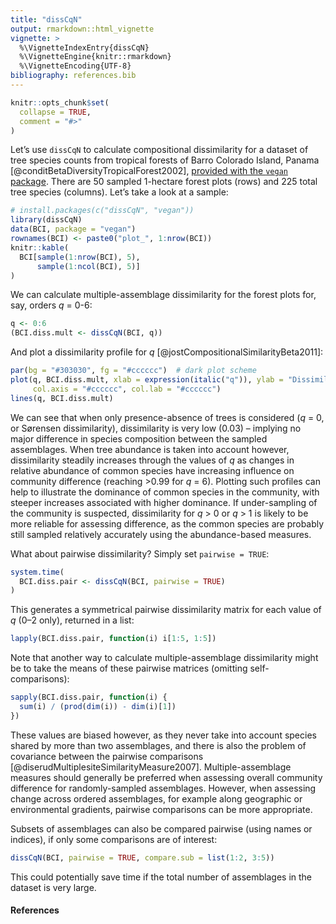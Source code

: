 ```yaml
---
title: "dissCqN"
output: rmarkdown::html_vignette
vignette: >
  %\VignetteIndexEntry{dissCqN}
  %\VignetteEngine{knitr::rmarkdown}
  %\VignetteEncoding{UTF-8}
bibliography: references.bib
---
```


```r
knitr::opts_chunk$set(
  collapse = TRUE,
  comment = "#>"
)
```

Let's use `dissCqN` to calculate compositional dissimilarity for a dataset of tree species counts from tropical forests of Barro Colorado Island, Panama [@conditBetaDiversityTropicalForest2002], [provided with the `vegan` package](https://rdrr.io/cran/vegan/man/BCI.html). There are 50 sampled 1-hectare forest plots (rows) and 225 total tree species (columns). Let's take a look at a sample:

```r
# install.packages(c("dissCqN", "vegan"))
library(dissCqN)
data(BCI, package = "vegan")
rownames(BCI) <- paste0("plot_", 1:nrow(BCI))
knitr::kable(
  BCI[sample(1:nrow(BCI), 5), 
      sample(1:ncol(BCI), 5)]
)
```

We can calculate multiple-assemblage dissimilarity for the forest plots for, say, orders *q* = 0-6:

```r
q <- 0:6
(BCI.diss.mult <- dissCqN(BCI, q))
```

And plot a dissimilarity profile for *q* [@jostCompositionalSimilarityBeta2011]:

```r
par(bg = "#303030", fg = "#cccccc")  # dark plot scheme
plot(q, BCI.diss.mult, xlab = expression(italic("q")), ylab = "Dissimilarity", 
     col.axis = "#cccccc", col.lab = "#cccccc")
lines(q, BCI.diss.mult)
```

We can see that when only presence-absence of trees is considered (*q* = 0, or Sørensen dissimilarity), dissimilarity is very low (0.03) -- implying no major difference in species composition between the sampled assemblages. When tree abundance is taken into account however, dissimilarity steadily increases through the values of *q* as changes in relative abundance of common species have increasing influence on community difference (reaching \>0.99 for *q* = 6). Plotting such profiles can help to illustrate the dominance of common species in the community, with steeper increases associated with higher dominance. If under-sampling of the community is suspected, dissimilarity for *q* \> 0 or *q* \> 1 is likely to be more reliable for assessing difference, as the common species are probably still sampled relatively accurately using the abundance-based measures.

What about pairwise dissimilarity? Simply set `pairwise = TRUE`:

```r
system.time(
  BCI.diss.pair <- dissCqN(BCI, pairwise = TRUE)
)
```

This generates a symmetrical pairwise dissimilarity matrix for each value of *q* (0--2 only), returned in a list:

```r
lapply(BCI.diss.pair, function(i) i[1:5, 1:5])
```

Note that another way to calculate multiple-assemblage dissimilarity might be to take the means of these pairwise matrices (omitting self-comparisons):

```r
sapply(BCI.diss.pair, function(i) {
  sum(i) / (prod(dim(i)) - dim(i)[1])
})
```

These values are biased however, as they never take into account species shared by more than two assemblages, and there is also the problem of covariance between the pairwise comparisons [@diserudMultiplesiteSimilarityMeasure2007]. Multiple-assemblage measures should generally be preferred when assessing overall community difference for randomly-sampled assemblages. However, when assessing change across ordered assemblages, for example along geographic or environmental gradients, pairwise comparisons can be more appropriate.

Subsets of assemblages can also be compared pairwise (using names or indices), if only some comparisons are of interest:

```r
dissCqN(BCI, pairwise = TRUE, compare.sub = list(1:2, 3:5))
```

This could potentially save time if the total number of assemblages in the dataset is very large.

#### References
